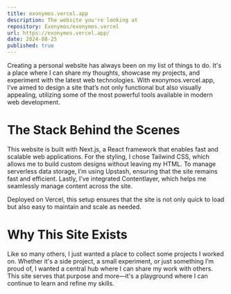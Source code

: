 ```yaml
---
title: exonymos.vercel.app
description: The website you're looking at
repository: Exonymos/exonymos.vercel
url: https://exonymos.vercel.app/
date: 2024-08-25
published: true
---
```



Creating a personal website has always been on my list of things to do. It's a place where I can share my thoughts, showcase my projects, and experiment with the latest web technologies. With exonymos.vercel.app, I’ve aimed to design a site that’s not only functional but also visually appealing, utilizing some of the most powerful tools available in modern web development.

# The Stack Behind the Scenes
This website is built with Next.js, a React framework that enables fast and scalable web applications. For the styling, I chose Tailwind CSS, which allows me to build custom designs without leaving my HTML. To manage serverless data storage, I’m using Upstash, ensuring that the site remains fast and efficient. Lastly, I’ve integrated Contentlayer, which helps me seamlessly manage content across the site.

Deployed on Vercel, this setup ensures that the site is not only quick to load but also easy to maintain and scale as needed.

# Why This Site Exists
Like so many others, I just wanted a place to collect some projects I worked on. Whether it's a side project, a small experiment, or just something I’m proud of, I wanted a central hub where I can share my work with others. This site serves that purpose and more—it's a playground where I can continue to learn and refine my skills.

